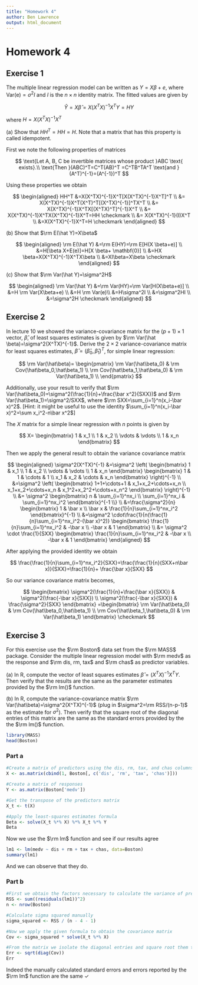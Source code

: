```yaml
---
title: "Homework 4"
author: Ben Lawrence
output: html_document
---
```


# Homework 4

## Exercise 1

The multiple linear regression model can be written as $Y=X\beta+e$, where $\text{Var(e)}=\sigma^2I$ and $I$ is the $n \times n$ identity matrix. The fitted values are given by

$$
\hat Y=X\hat \beta=X(X^TX)^{-1}X^TY=HY
$$

where $H=X(X^TX)^{-1}X^T$

\(a\) Show that $HH^T=HH=H$. Note that a matrix that has this property is called idempotent.

First we note the following properties of matrices

$$
\text{Let A, B, C be invertible matrices whose product }ABC \text{ exists}.\\
 \text{Then }(ABC)^T=C^T(AB)^T =C^TB^TA^T \text{and }(A^T)^{-1}=(A^{-1})^T
$$

Using these properties we obtain

$$
\begin{aligned}
HH^T &=X(X^TX)^{-1}X^T[X(X^TX)^{-1}X^T]^T \\
&= X(X^TX)^{-1}X^T(X^T)^T[(X^TX)^{-1}]^TX^T \\
&= X(X^TX)^{-1}X^TX[(X^TX)^T]^{-1}X^T \\
&= X(X^TX)^{-1}X^TX(X^TX)^{-1}X^T=HH \checkmark \\
&= X(X^TX)^{-1}(I)X^T \\
&=X(X^TX)^{-1}X^T=H \checkmark
\end{aligned}
$$

\(b\) Show that $\rm E(\hat Y)=X\beta$

$$
\begin{aligned}
\rm E(\hat Y) &=\rm E(HY)=\rm E[H(X \beta+e)] \\
&=H[\beta X+E(e)]=H[X \beta+ \mathbf{0}] \\
&=HX \beta=X(X^TX)^{-1}X^TX\beta \\
&=XI\beta=X\beta \checkmark
\end{aligned}
$$

\(c\) Show that $\rm Var(\hat Y)=\sigma^2H$

$$
\begin{aligned}
\rm Var(\hat Y) &=\rm Var(HY)=\rm Var[H(X\beta+e)] \\
&=H \rm Var(X\beta+e) \\
&=H \rm Var(e)\\
&=H\sigma^2I \\
&=\sigma^2HI \\
&=\sigma^2H \checkmark
\end{aligned}
$$

## Exercise 2

In lecture 10 we showed the variance-covariance matrix for the $(p+1)\times1$ vector, $\hat \beta$, of least squares estimates is given by $\rm Var(\hat \beta)=\sigma^2(X^TX)^{-1}$. Derive the $2\times2$ variance-covariance matrix for least squares estimates, $\hat\beta=(\hat\beta_0,\hat\beta_1)^T$, for simple linear regression:

$$
\rm Var(\hat\beta)= 
\begin{pmatrix}
\rm Var(\hat\beta_0) & \rm Cov(\hat\beta_0,\hat\beta_1) \\
\rm Cov(\hat\beta_1,\hat\beta_0) & \rm Var(\hat\beta_1) \\
\end{pmatrix}
$$

Additionally, use your result to verify that $\rm Var(\hat\beta_0)=\sigma^2(\frac{1}{n}+\frac{\bar x^2}{SXX})$ and $\rm Var(\hat\beta_1)=\sigma^2/SXX$, where $\rm SXX=\sum_{i=1}^n(x_i-\bar x)^2$. \[Hint: it might be useful to use the identity $\sum_{i=1}^n(x_i-\bar x)^2=\sum x_i^2-n\bar x^2$\]

The $X$ matrix for a simple linear regression with $n$ points is given by

$$
X=
\begin{bmatrix} 
1 & x_1 \\
1 & x_2 \\
\vdots & \vdots \\
1 & x_n
\end{bmatrix}
$$

Then we apply the general result to obtain the variance covariance matrix

$$
\begin{aligned}
\sigma^2(X^TX)^{-1} &=\sigma^2
\left( 
\begin{bmatrix}
1  & x_1 \\
1 & x_2 \\
\vdots & \vdots \\
1 & x_n 
\end{bmatrix}
\begin{bmatrix} 
1 & 1 & \cdots & 1 \\
x_1 & x_2 & \cdots & x_n
\end{bmatrix}
\right)^{-1} \\
&=\sigma^2 \left( 
\begin{bmatrix} 
1+1+\cdots+1 & x_1+x_2+\cdots+x_n \\
x_1+x_2+\cdots+x_n & x_1^2+x_2^2+\cdots+x_n^2
\end{bmatrix}
\right)^{-1} \\
&= \sigma^2 \begin{bmatrix} 
n & \sum_{i=1}^nx_i \\
\sum_{i=1}^nx_i & \sum_{i=1}^nx_i^2
\end{bmatrix}^{-1 \\} \\
&=\frac{\sigma^2}{n} 
\begin{bmatrix} 
1 & \bar x \\
\bar x & \frac{1}{n}\sum_{i=1}^nx_i^2
\end{bmatrix}^{-1} \\
&=\sigma^2 \cdot\frac{1}{n(\frac{1}{n}\sum_{i=1}^nx_i^2-(\bar x)^2)} 
\begin{bmatrix} 
\frac{1}{n}\sum_{i=1}^nx_i^2 & -\bar x \\
-\bar x & 1
\end{bmatrix} \\
&= \sigma^2 \cdot \frac{1}{SXX} \begin{bmatrix} 
\frac{1}{n}\sum_{i=1}^nx_i^2 & -\bar x \\
-\bar x & 1
\end{bmatrix}
\end{aligned}
$$

After applying the provided identity we obtain

$$
\frac{\frac{1}{n}\sum_{i=1}^nx_i^2}{SXX}=\frac{\frac{1}{n}(SXX+n\bar x)}{SXX}=\frac{1}{n}+ \frac{\bar x}{SXX}
$$

So our variance covariance matrix becomes,

$$
\begin{bmatrix} 
\sigma^2(\frac{1}{n}+\frac{\bar x}{SXX}) & \sigma^2(\frac{-\bar x}{SXX}) \\
\sigma^2(\frac{-\bar x}{SXX}) & \frac{\sigma^2}{SXX}
\end{bmatrix}
=\begin{bmatrix} 
\rm Var(\hat\beta_0) & \rm Cov(\hat\beta_0,\hat\beta_1) \\
\rm Cov(\hat\beta_1,\hat\beta_0) & \rm Var(\hat\beta_1)
\end{bmatrix} \checkmark
$$

## Exercise 3

For this exercise use the $\rm Boston$ data set from the $\rm MASS$ package. Consider the multiple linear regression model with $\rm medv$ as the response and $\rm dis, rm, tax$ and $\rm chas$ as predictor variables.

\(a\) In R, compute the vector of least squares estimates $\hat\beta=(X^TX)^{-1}X^TY$. Then verify that the results are the same as the parameter estimates provided by the $\rm lm()$ function.

\(b\) In R, compute the variance-covariance matrix $\rm Var(\hat\beta)=\sigma^2(X^TX)^{-1}$ (plug in $\sigma^2=\rm RSS/(n-p-1)$ as the estimate for $\sigma^2$). Then verify that the square root of the diagonal entries of this matrix are the same as the standard errors provided by the the $\rm lm()$ function.

```r
library(MASS)
head(Boston)
```

### Part a

```r
#Create a matrix of predictors using the dis, rm, tax, and chas columns of the Boston dataset, including a column of 1s to account for beta_0
X <- as.matrix(cbind(1, Boston[, c('dis', 'rm', 'tax', 'chas')]))

#Create a matrix of responses
Y <- as.matrix(Boston['medv'])

#Get the transpose of the predictors matrix
X_t <- t(X)

#Apply the least-squares estimates formula
Beta <- solve(X_t %*% X) %*% X_t %*% Y
Beta
```

Now we use the $\rm lm$ function and see if our results agree

```r
lm1 <- lm(medv ~ dis + rm + tax + chas, data=Boston)
summary(lm1)
```

And we can observe that they do.

### Part b

```r
#First we obtain the factors necessary to calculate the variance of predicted values
RSS <- sum((residuals(lm1))^2)
n <- nrow(Boston)

#Calculate sigma squared manually
sigma_squared <- RSS / (n - 4 - 1)

#Now we apply the given formula to obtain the covariance matrix
Cov <- sigma_squared * solve(X_t %*% X)

#From the matrix we isolate the diagonal entries and square root them to obtain the standard errors
Err <- sqrt(diag(Cov))
Err

```

Indeed the manually calculated standard errors and errors reported by the $\rm lm$ function are the same $\checkmark$
